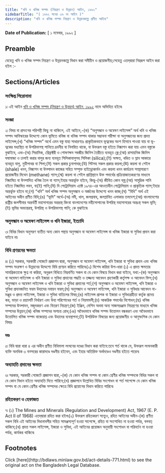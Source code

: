 ```yaml
---
title: "খনি ও খনিজ সম্পদ (নিয়ন্ত্রণ ও উন্নয়ন) আইন, ১৯৯২"
sidebarTitle: "( ১৯৯২ সনের ৩৯ নং আইন )"
description: "খনি ও খনিজ সম্পদ নিয়ন্ত্রণ ও উন্নয়নকল্পে প্রণীত আইন৷"
---
```


**Date of Publication:** [ ১ নভেম্বর, ১৯৯২ ]

## Preamble

যেহেতু খনি ও খনিজ সম্পদ নিয়ন্ত্রণ ও উন্নয়নকল্পে বিধান করা সমীচীন ও প্রয়োজনীয়;সেহেতু এতদ্‌দ্বারা নিম্নরূপ আইন করা হইল :-

## Sections/Articles

### সংক্ষিপ্ত শিরোনামা

১৷ এই আইন [খনি ও খনিজ সম্পদ (নিয়ন্ত্রণ ও উন্নয়ন) আইন, ১৯৯২](/laws/volume-29/act-771 "খনি ও খনিজ সম্পদ (নিয়ন্ত্রণ ও উন্নয়ন) আইন, ১৯৯২") নামে অভিহিত হইবে৷

### সংজ্ঞা

২৷ বিষয় বা প্রসংগের পরিপন্থী কিছু না থাকিলে, এই আইনে,-(ক) “অনুসন্ধান ও অন্বেষণ লাইসেন্স” অর্থ খনি ও খনিজ সম্পদ আবিস্কারের উদ্দেশ্যে কোন ভূমিতে খনিজ বা খনিজ সম্পদ থাকার সম্ভাবনা পরীক্ষা বা অনুসন্ধানের জন্য প্রদত্ত লাইসেন্স;(খ) “খনিজ সম্পদ” অর্থে এমন বস্তু যাহা সাধারণতঃ প্রাকৃতিকভাবে ভূত্বকের অংশ হিসাবে পাওয়া যায় বা ভূ-ত্বকের মধ্যস্থিত বা উপরিভাগস্থ পানিতে দ্রবনীয় বা নিলম্বিত থাকে, বা উক্তরূপ বস্তু হইতে নিষ্কাশন করা যায় এমন বস্তুকে বুঝাইবে, এবং-(অ) সিরামিক, রিেফ্রক্টরী ও শোষণক্ষম সম্বন্ধীয় জিনিস তৈরীতে ব্যবহৃত ক্লে;(আ) রাসায়নিক জিনিস ঘষামাজা ও ঢালাই করার বালুর জন্য ব্যবহৃত সিলিকাবালুসহ সিলিকা (silica);(ই) অক্ষত, খণ্ডিত ও স্লাব আকারে ব্যবহৃত বালু, নুড়ীপাথর বা শিলা;(ঈ) সকল প্রকার চুনাপাথর;(উ) পিটসহ সকল প্রকার কয়লা;(ঊ) কয়লা বা শেইল (shale) খনন, নিষ্কাশন বা উত্পাদন কাজের সহিত সম্পৃক্ত হাইড্রোকার্বন এবং কয়লা খনন কার্যক্রম সম্প্রসারণে প্রয়োজনীয় মিথেন (methane) গ্যাস;(ঋ) কয়লা বা শেইল প্রাপ্তিস্থানে উক্ত পদার্থের প্রক্রিয়াজাতকরণের মাধ্যমে নিষ্কাষিত বা উত্পাদিত খনিজ তৈল বা গ্যাস;ইহার অন্তর্ভুক্ত হইবে, কিন্তু-(অ) জীবিত কোন বস্তু;(আ) সামুদ্রিক পানি হইতে নিষ্কাষিত লবন, বা(ই) পানি;(ঈ) দি পেট্রোলিয়াম এ্যাক্ট ১৯৭৪-এর আওতাধীন পেট্রোলিয়াম ও প্রাকৃতিক গ্যাস;ইহার অন্তর্ভুক্ত হইবে না;(গ) “খনি” অর্থ খনিজ সম্পদ অনুসন্ধান ও অর্জনের উদ্দেশ্যে খনন কাজ;(ঘ) “বিধি” অর্থ এই আইনের অধীন প্রণীত বিধি;(ঙ) “ভূমি” অর্থে-(অ) নদী, খাল, জলপ্রবাহ, জলপ্লাবিত এলাকার তলদেশ;(আ) বাংলাদেশের রাষ্ট্রীয় জলসীমার অন্তর্বর্তী মহাসাগরের অন্তরস্থ কিংবা বাংলাদেশের মহীসোপানের উপরিস্থ মহাসাগরের অন্তঃস্থ সকল ভূমি;(ই) ভূমির অভ্যন্তরস্থ, উপরিস্থ ও উপরিভাগস্থ পানি; কে বুঝাইবে৷

### অনুসন্ধান ও অন্বেষণ লাইসেন্স ও খনি ইজারা, ইত্যাদি

৩৷ বিধির বিধান অনুসরণ ব্যতীত অন্য কোন পন্থায় অনুসন্ধান বা অন্বেষণ লাইসেন্স বা খনিজ ইজারা বা সুবিধা প্রদান করা যাইবে না৷

### বিধি প্রণয়নের ক্ষমতা

৪৷ (১) সরকার, সরকারী গেজেটে প্রজ্ঞাপন দ্বারা, অনুসন্ধান বা অন্বেষণ লাইসেন্স, খনি ইজারা বা সুবিধা প্রদান এবং খনিজ সম্পদ সংরক্ষণ ও উন্নয়নের উদ্দেশ্যে বিধি প্রণয়ন করিতে পারিবে৷(২) বিশেষ করিয়া উপ-ধারা (১) এ প্রদত্ত ক্ষমতার সামগ্রিকতাকে ক্ষুণ্ন না করিয়া, অনুরূপ বিধিতে নিম্নবর্ণিত সকল বা যে কোন বিষয়ে বিধান করা যাইবে, যথা:-(ক) অনুসন্ধান বা অন্বেষণ লাইসেন্স ও খনি ইজারা ও সুবিধা প্রদানের পদ্ধতি ও তজ্জন্য আবেদন গ্রহণকারী কর্তৃপক্ষ ও আবেদন ফিস;(খ) অনুসন্ধান ও অন্বেষণ লাইসেন্স ও খনি ইজারা ও সুবিধা প্রদানের শর্ত;(গ) অনুসন্ধান ও অন্বেষণ লাইসেন্স, খনি ইজারা ও সুবিধা প্রদানজনিত ফরম উহাদের নবায়ন ফরম;(ঘ) অনুসন্ধান ও অন্বেষণ লাইসেন্স, খনি ইজারা ও সুবিধার আবেদন না-মঞ্জুর ও প্রদত্ত লাইসেন্স, ইজারা ও সুবিধা বাতিলের বিষয়;(ঙ) লাইসেন্স প্রাপক বা ইজারা ও সুবিধাগ্রহীতা কর্তৃক প্রদেয় কর, ভাড়া ও রয়্যালটি নির্ধারণ এবং উহা পরিশোধের শর্ত ও নিয়মাবলী;(চ) আকরিক পদার্থের বিশোধন;(ছ) খনিজ সম্পদের উত্পাদন, মজুদকরণ এবং বিতরণ নিয়ন্ত্রণ;(জ) ইঞ্জিন, মেশিন অথবা অন্য সাজসরঞ্জাম নিয়ন্ত্রণের মাধ্যমে খনিজ সম্পদের উন্নয়ন;(ঝ) খনিজ সম্পদের অপচয় রোধ;(ঞ) অবৈধভাবে খনিজ সম্পদ উত্তোলন বন্ধকরণ এবং অবৈধভাবে উত্তোলিত খনিজ সম্পদ বাজেয়াপ্ত এবং উহাদের ব্যবস্থাপনা;(ট) উপরিউক্ত বিষয়ের জন্য প্রয়োজনীয় ও আনুষংগিক যে কোন বিষয়৷

### দণ্ড

৫৷ বিধি দ্বারা ধারা ৪ এর অধীন প্রণীত বিধিমালা লংঘনের দণ্ডের বিধান করা যাইবে:তবে শর্ত থাকে যে, উক্তরূপ লংঘনকারী ব্যক্তি অনধিক ৩ বত্সরের কারাদণ্ডে দণ্ডনীয় হইবেন, এবং ইহার অতিরিক্ত অর্থদণ্ডেও দণ্ডনীয় হইতে পারেন৷

### অব্যাহতি প্রদানের ক্ষমতা

৬৷ সরকার, সরকারী গেজেটে প্রজ্ঞাপন দ্বারা,-(ক) যে কোন খনিজ সম্পদ বা কোন শ্রেণীর খনিজ সম্পদকে বিধির সকল বা যে কোন বিধান হইতে অব্যাহতি দিতে পারিবে;(খ) প্রজ্ঞাপনে উল্লেখিত বিধির সংশোধন বা শর্ত সাপেক্ষে যে কোন খনিজ সম্পদ বা যে কোন শ্রেণীর খনিজ সম্পদের ক্ষেত্রে বিধি প্রয়োগের বিধান করিতে পারিবে৷

### রহিতকরণ ও হেফাজত

৭৷ (১) The Mines and Minerals (Regulation and Development) Act, 1967 (E. P. Act II of 1968) এতদ্‌দ্বারা রহিত করা হইল৷(২) উক্তরূপ রহিতকরণ সত্ত্বেও, রহিত আইনের অধীন-(ক) প্রণীত সকল বিধি এই আইনের বিধানাবলীর সহিত সামঞ্জস্যপূর্ণ হওয়া সাপেক্ষে, রহিত বা সংশোধিত না হওয়া পর্যন্ত, বলবত্ থাকিবে;(খ) প্রদত্ত সকল লাইসেন্স, ইজারা ও সুবিধা, এই আইনের প্রয়োজন অনুযায়ী সংশোধন বা পরিবর্তন না হওয়া পর্যন্ত, কার্যকর থাকিবে৷

## Footnotes

<Note>
  Click [here](http://bdlaws.minlaw.gov.bd/act-details-771.html) to see the original act on the Bangladesh Legal Database.
</Note>
